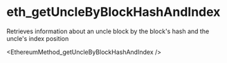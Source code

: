 # eth_getUncleByBlockHashAndIndex

Retrieves information about an uncle block by the block's hash and the uncle's index position


<EthereumMethod_getUncleByBlockHashAndIndex />
